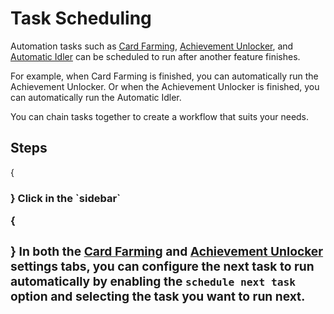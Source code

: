 

# Task Scheduling

Automation tasks such as [Card Farming](docs/features/card-farming), [Achievement Unlocker](docs/features/achievement-unlocker), and [Automatic Idler](docs/features/auto-idler) can be scheduled to run after another feature finishes.

For example, when Card Farming is finished, you can automatically run the Achievement Unlocker. Or when the Achievement Unlocker is finished, you can automatically run the Automatic Idler.

You can chain tasks together to create a workflow that suits your needs.

## Steps

<Steps>
  {<h3 />}
  Click <Icon type='cog' /> in the `sidebar`

  {<h3 />}
  In both the [Card Farming](docs/settings/card-farming) and [Achievement Unlocker](docs/settings/achievement-unlocker) settings tabs, you can configure the next task to run automatically by enabling the `schedule next task` option and selecting the task you want to run next.
</Steps>